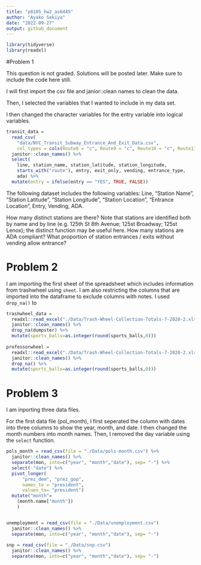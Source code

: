 ```yaml
---
title: "p8105_hw2_as6445"
author: "Ayako Sekiya"
date: "2022-09-27"
output: github_document
---
```


```r
library(tidyverse)
library(readxl)
```

#Problem 1

This question is not graded. Solutions will be posted later. Make sure to include the code here still.

I will first import the csv file and janior::clean names to clean the data. 

Then, I selected the variables that I wanted to include in my data set. 

I then changed the character variables for the entry variable into logical variables. 

```r
transit_data = 
  read_csv(
    "data/NYC_Transit_Subway_Entrance_And_Exit_Data.csv",
    col_types = cols(Route8 = "c", Route9 = "c", Route10 = "c", Route11 = "c")) %>% 
  janitor::clean_names() %>% 
  select(
    line, station_name, station_latitude, station_longitude, 
    starts_with("route"), entry, exit_only, vending, entrance_type, 
    ada) %>% 
  mutate(entry = ifelse(entry == "YES", TRUE, FALSE))
```

The following dataset includes the following variables: Line, "Station Name", "Station Latitude", "Station Longitude", "Station Location", "Entrance Location", Entry, Vending, ADA. 

How many distinct stations are there? Note that stations are identified both by name and by line (e.g. 125th St 8th Avenue; 125st Broadway; 125st Lenox); the distinct function may be useful here.
How many stations are ADA compliant?
What proportion of station entrances / exits without vending allow entrance?

# Problem 2

I am importing the first sheet of the spreadsheet which includes information from trashwheel using `sheet`. I am also restricting the columns that are imported into the dataframe to exclude columns with notes. I used `drop_na()` to 

```r
trashwheel_data = 
  readxl::read_excel("./Data/Trash-Wheel-Collection-Totals-7-2020-2.xlsx", sheet=1, skip=1, range=cell_cols("A:N")) %>%
  janitor::clean_names() %>% 
  drop_na(dumpster) %>%
  mutate(sports_balls=as.integer(round(sports_balls,0)))
  
professorwheel = 
  readxl::read_excel("./Data/Trash-Wheel-Collection-Totals-7-2020-2.xlsx", sheet=2, skip= 1, range=cell_cols("A:N")) %>%
  janitor::clean_names() %>% 
  drop_na() %>%
  mutate(sports_balls=as.integer(round(sports_balls,0)))


```

# Problem 3

I am inporting three data files. 

For the first data file (pol_month), I first seperated the column with dates into three columns to show the year, month, and date. I then changed the month numbers into month names. Then, I removed the day variable using the `select` function. 

```r
pols_month = read_csv(file = "./Data/pols-month.csv") %>%
  janitor::clean_names() %>% 
  separate(mon, into=c("year", "month","date"), sep= "-") %>%
  select(-"date") %>%
  pivot_longer(
      "prez_dem", "prez_gop", 
      names_to = "president", 
      values_to= "president")
  mutate("month"=
    (month.name["month"])
    )


unemployment = read_csv(file = "./Data/unemployment.csv")
  janitor::clean_names() %>% 
  separate(mon, into=c("year", "month","date"), sep= "-")
  
snp = read_csv(file = "./Data/snp.csv")
  janitor::clean_names() %>% 
  separate(mon, into=c("year", "month","date"), sep= "-")
```

